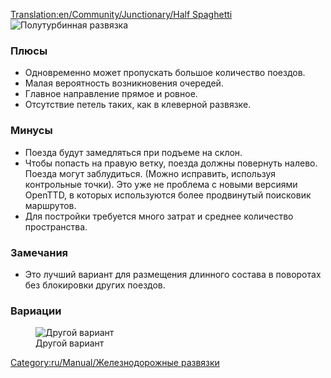 [[Translation:en/Community/Junctionary/Half Spaghetti]]
{{ru/Community/Junctionary/Меню развязки}}
[[File:en/Community/Junctionary/3way halfspaghetti.png|frame|none|Полутурбинная развязка]]

===Плюсы===
*Одновременно может пропускать большое количество поездов. 
*Малая вероятность возникновения очередей. 
*Главное направление прямое и ровное.
*Отсутствие петель таких, как в клеверной развязке.

===Минусы===
*Поезда будут замедляться при подъеме на склон. 
*Чтобы попасть на правую ветку, поезда должны повернуть налево. Поезда могут заблудиться. (Можно исправить, используя контрольные точки). Это уже не проблема с новыми версиями OpenTTD, в которых используются более продвинутый поисковик маршрутов. 
*Для постройки требуется много затрат и среднее количество пространства.

===Замечания===
*Это лучший вариант для размещения длинного состава в поворотах без блокировки других поездов.

[[Category:ru/Manual/Железнодорожные развязки]]

===Вариации===

[[File:en/Community/Junctionary/Half spaghetti.jpeg|frame|none|Другой вариант]]